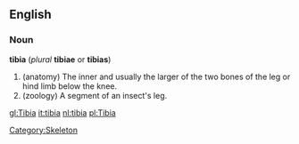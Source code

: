 {{wikipedia}}
==English==
===Noun===
'''tibia''' (''plural'' '''tibiae''' or '''tibias''')

#(anatomy) The inner and usually the larger of the two bones of the leg or hind limb below the knee.
#(zoology) A segment of an insect's leg.

[[gl:Tibia]]
[[it:tibia]]
[[nl:tibia]]
[[pl:Tibia]]

[[Category:Skeleton]]